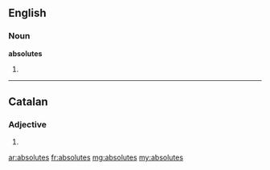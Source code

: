==English==

===Noun===
'''absolutes'''

# {{plural of|[[absolute]]}}

----

==Catalan==

===Adjective===
{{ca-adj-form|f|p}}
# {{feminine plural of|absolut|lang=ca}}

[[ar:absolutes]]
[[fr:absolutes]]
[[mg:absolutes]]
[[my:absolutes]]